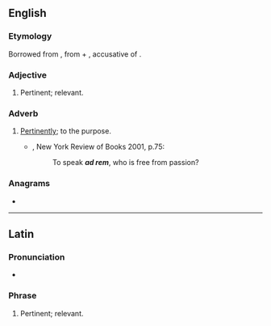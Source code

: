 ==English==

===Etymology===
Borrowed from {{bor|en|la|ad rem||pertinent, relevant}}, from {{m|la|ad||to}} + {{m|la|rem}}, accusative of {{m|la|res||matter}}.

===Adjective===
{{en-adj|-}}

# Pertinent; relevant.

===Adverb===
{{en-adv|-}}

# [[pertinently|Pertinently]]; to the purpose.
#* {{RQ:RBrtn AntmyMlncly}}, New York Review of Books 2001, p.75:
#*: To speak '''''ad rem''''', who is free from passion?

===Anagrams===
* {{anagrams|en|-derma|Mader|armed|dearm|derma|derma-|dream|m'dear|medar|ramed}}

----

==Latin==

===Pronunciation===
* {{la-IPA|ad 'rem}}

===Phrase===
{{head|la|phrase|head=[[ad]] [[res|rem]]}}

# Pertinent; relevant.